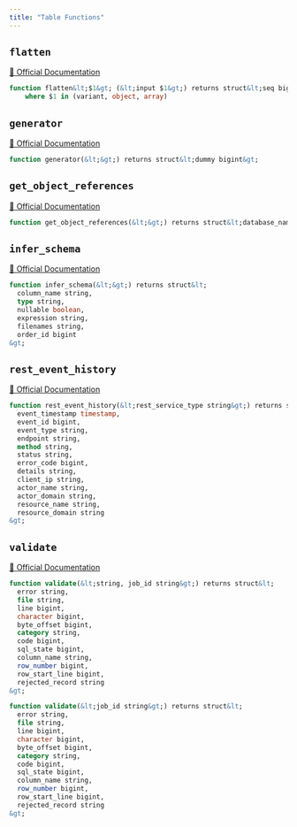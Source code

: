 ```yaml
---
title: "Table Functions"
---
```



## `flatten`
[🔗 Official Documentation](#)

```sql
function flatten&lt;$1&gt; (&lt;input $1&gt;) returns struct&lt;seq bigint, key string, path string, index bigint, value variant, this $1&gt;
	where $1 in (variant, object, array)
```


## `generator`
[🔗 Official Documentation](#)

```sql
function generator(&lt;&gt;) returns struct&lt;dummy bigint&gt;
```


## `get_object_references`
[🔗 Official Documentation](#)

```sql
function get_object_references(&lt;&gt;) returns struct&lt;database_name string, schema_name string, object_name string, referenced_database_name string, referenced_schema_name string, referenced_object_name string, referenced_object_type string&gt;
```


## `infer_schema`
[🔗 Official Documentation](#)

```sql
function infer_schema(&lt;&gt;) returns struct&lt;
  column_name string,
  type string,
  nullable boolean,
  expression string,
  filenames string,
  order_id bigint
&gt;

```


## `rest_event_history`
[🔗 Official Documentation](#)

```sql
function rest_event_history(&lt;rest_service_type string&gt;) returns struct&lt;
  event_timestamp timestamp,
  event_id bigint,
  event_type string,
  endpoint string,
  method string,
  status string,
  error_code bigint,
  details string,
  client_ip string,
  actor_name string,
  actor_domain string,
  resource_name string,
  resource_domain string
&gt;

```


## `validate`
[🔗 Official Documentation](#)

```sql
function validate(&lt;string, job_id string&gt;) returns struct&lt;
  error string,
  file string,
  line bigint,
  character bigint,
  byte_offset bigint,
  category string,
  code bigint,
  sql_state bigint,
  column_name string,
  row_number bigint,
  row_start_line bigint,
  rejected_record string
&gt;

```


```sql
function validate(&lt;job_id string&gt;) returns struct&lt;
  error string,
  file string,
  line bigint,
  character bigint,
  byte_offset bigint,
  category string,
  code bigint,
  sql_state bigint,
  column_name string,
  row_number bigint,
  row_start_line bigint,
  rejected_record string
&gt;

```



